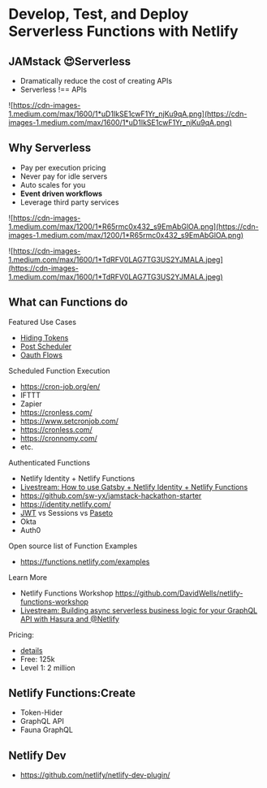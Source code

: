 # Develop, Test, and Deploy Serverless Functions with Netlify

## JAMstack 😍Serverless

- Dramatically reduce the cost of creating APIs
- Serverless !== APIs

![https://cdn-images-1.medium.com/max/1600/1*uD1IkSE1cwF1Yr_njKu9qA.png](https://cdn-images-1.medium.com/max/1600/1*uD1IkSE1cwF1Yr_njKu9qA.png)

## Why Serverless

- Pay per execution pricing
- Never pay for idle servers
- Auto scales for you
- **Event driven workflows**
- Leverage third party services

![https://cdn-images-1.medium.com/max/1200/1*R65rmc0x432_s9EmAbGlOA.png](https://cdn-images-1.medium.com/max/1200/1*R65rmc0x432_s9EmAbGlOA.png)

![https://cdn-images-1.medium.com/max/1600/1*TdRFV0LAG7TG3US2YJMALA.jpeg](https://cdn-images-1.medium.com/max/1600/1*TdRFV0LAG7TG3US2YJMALA.jpeg)

## What can Functions do

Featured Use Cases

- [Hiding Tokens](https://community.netlify.com/t/handling-api-keys-in-a-proxy-redirect/857/2)
- [Post Scheduler](https://github.com/serverless/post-scheduler)
- [Oauth Flows](github.com/netlify-labs/oauth-example)

Scheduled Function Execution

- https://cron-job.org/en/
- IFTTT
- Zapier
- https://cronless.com/
- https://www.setcronjob.com/
- https://cronless.com/
- https://cronnomy.com/
- etc.

Authenticated Functions

- Netlify Identity + Netlify Functions
- [Livestream: How to use Gatsby + Netlify Identity + Netlify Functions](https://www.youtube.com/watch?v=vrSoLMmQ46k)
- https://github.com/sw-yx/jamstack-hackathon-starter
- https://identity.netlify.com/
- [JWT](https://jwt.io/) vs Sessions vs [Paseto](https://github.com/paragonie/paseto)
- Okta
- Auth0

Open source list of Function Examples

- <https://functions.netlify.com/examples>

Learn More

- Netlify Functions Workshop <https://github.com/DavidWells/netlify-functions-workshop>
- [Livestream: Building async serverless business logic for your GraphQL API with Hasura and @Netlify](https://www.youtube.com/watch?v=Sz9M5vTAAUk)

Pricing:

- [details](https://www.netlify.com/pricing/?utm_source=conf&utm_medium=smashingconf&utm_campaign=devex)
- Free: 125k
- Level 1: 2 million

## Netlify Functions:Create

- Token-Hider
- GraphQL API
- Fauna GraphQL

## Netlify Dev

- <https://github.com/netlify/netlify-dev-plugin/>
